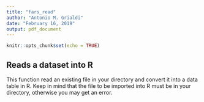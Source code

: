 ---
title: "fars_read"
author: "Antonio M. Grialdi"
date: "February 16, 2019"
output: pdf_document
---

```{r setup, include=FALSE}
knitr::opts_chunk$set(echo = TRUE)
```

## Reads a dataset into R

This function read an existing file in your directory and convert it into a
data table in R. Keep in mind that the file to be imported into R must be in
your directory, otherwise you may get an error.